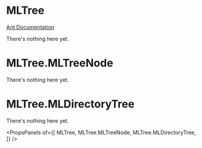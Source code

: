 
# MLTree

[Ant Documentation](https://3x.ant.design/components/tree)

There's nothing here yet.


# MLTree.MLTreeNode

There's nothing here yet.

# MLTree.MLDirectoryTree

There's nothing here yet.

<PropsPanels of={[
  MLTree,
  MLTree.MLTreeNode,
  MLTree.MLDirectoryTree,
]} />
